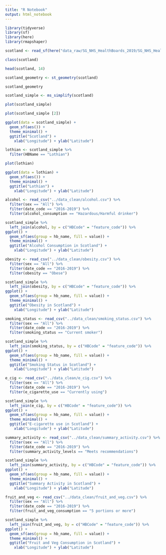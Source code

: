 ```yaml
---
title: "R Notebook"
output: html_notebook
---
```


```r
library(tidyverse)
library(sf)
library(here)
library(rmapshaper)
```

```r
scotland <- read_sf(here("data_raw/SG_NHS_HealthBoards_2019/SG_NHS_HealthBoards_2019.shp"))
```

```r
class(scotland)
```

```r
head(scotland, 14)
```

```r
scotland_geometry <- st_geometry(scotland)

scotland_geometry
```

```r
scotland_simple <- ms_simplify(scotland)
```

```r
plot(scotland_simple)
```

```r
plot(scotland_simple [2])
```

```r
ggplot(data = scotland_simple) +
  geom_sf(aes()) +
  theme_minimal() +
  ggtitle("Scotland") + 
    xlab("Longitude") + ylab("Latitude")
```

```r
lothian <- scotland_simple %>% 
  filter(HBName == "Lothian")
```

```r
plot(lothian)
```

```r
ggplot(data = lothian) +
  geom_sf(aes()) +
  theme_minimal() +
  ggtitle("Lothian") + 
    xlab("Longitude") + ylab("Latitude")
```

```r
alcohol <- read_csv("../data_clean/alcohol.csv") %>% 
  filter(sex == "All") %>% 
  filter(date_code == "2016-2019") %>% 
  filter(alcohol_consumption == "Hazardous/Harmful drinker")

scotland_simple %>% 
  left_join(alcohol, by = c("HBCode" = "feature_code")) %>% 
ggplot() +
  geom_sf(aes(group = hb_name, fill = value)) +
  theme_minimal() +
  ggtitle("Alcohol Consumption in Scotland") + 
    xlab("Longitude") + ylab("Latitude")
```

```r
obesity <- read_csv("../data_clean/obesity.csv") %>% 
  filter(sex == "All") %>% 
  filter(date_code == "2016-2019") %>% 
  filter(obesity == "Obese")

scotland_simple %>% 
  left_join(obesity, by = c("HBCode" = "feature_code")) %>% 
ggplot() +
  geom_sf(aes(group = hb_name, fill = value)) +
  theme_minimal() +
  ggtitle("Obesity in Scotland") + 
    xlab("Longitude") + ylab("Latitude")
```

```r
smoking_status <- read_csv("../data_clean/smoking_status.csv") %>% 
  filter(sex == "All") %>% 
  filter(date_code == "2016-2019") %>% 
  filter(smoking_status == "Current smoker")

scotland_simple %>% 
  left_join(smoking_status, by = c("HBCode" = "feature_code")) %>% 
ggplot() +
  geom_sf(aes(group = hb_name, fill = value)) +
  theme_minimal() +
  ggtitle("Smoking Status in Scotland") + 
    xlab("Longitude") + ylab("Latitude")
```

```r
e_cig <- read_csv("../data_clean/e_cig.csv") %>% 
  filter(sex == "All") %>% 
  filter(date_code == "2016-2019") %>% 
  filter(e_cigarette_use == "Currently using")

scotland_simple %>% 
  left_join(e_cig, by = c("HBCode" = "feature_code")) %>% 
ggplot() +
  geom_sf(aes(group = hb_name, fill = value)) +
  theme_minimal() +
  ggtitle("E-cigarette use in Scotland") + 
    xlab("Longitude") + ylab("Latitude")
```

```r
summary_activity <- read_csv("../data_clean/summary_activity.csv") %>% 
  filter(sex == "All") %>% 
  filter(date_code == "2016-2019") %>% 
  filter(summary_activity_levels == "Meets recommendations")

scotland_simple %>% 
  left_join(summary_activity, by = c("HBCode" = "feature_code")) %>% 
ggplot() +
  geom_sf(aes(group = hb_name, fill = value)) +
  theme_minimal() +
  ggtitle("Summary Activity in Scotland") + 
    xlab("Longitude") + ylab("Latitude")
```

```r
fruit_and_veg <- read_csv("../data_clean/fruit_and_veg.csv") %>% 
  filter(sex == "All") %>% 
  filter(date_code == "2016-2019") %>% 
  filter(fruit_and_veg_consumption == "5 portions or more")

scotland_simple %>% 
  left_join(fruit_and_veg, by = c("HBCode" = "feature_code")) %>% 
ggplot() +
  geom_sf(aes(group = hb_name, fill = value)) +
  theme_minimal() +
  ggtitle("Fruit and Veg Consumption in Scotland") + 
    xlab("Longitude") + ylab("Latitude")
```

